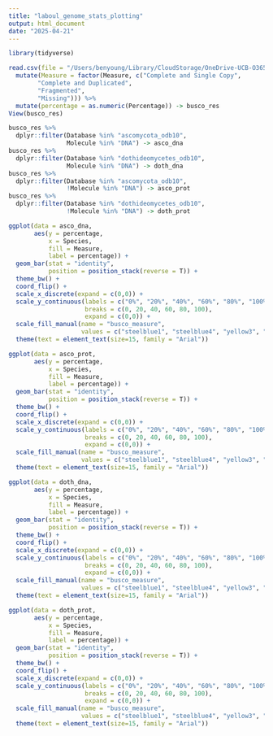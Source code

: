```yaml
---
title: "laboul_genome_stats_plotting"
output: html_document
date: "2025-04-21"
---
```


```r
library(tidyverse)
```

```r
read.csv(file = "/Users/benyoung/Library/CloudStorage/OneDrive-UCB-O365/projects/laboul_genomes/laboul_genomes/spreadsheets_ppt/busco_res.csv") %>% 
  mutate(Measure = factor(Measure, c("Complete and Single Copy",
        "Complete and Duplicated",
        "Fragmented",
        "Missing"))) %>% 
  mutate(percentage = as.numeric(Percentage)) -> busco_res
View(busco_res)
```

```r
busco_res %>% 
  dplyr::filter(Database %in% "ascomycota_odb10", 
                Molecule %in% "DNA") -> asco_dna
busco_res %>% 
  dplyr::filter(Database %in% "dothideomycetes_odb10", 
                Molecule %in% "DNA") -> doth_dna
busco_res %>% 
  dplyr::filter(Database %in% "ascomycota_odb10", 
                !Molecule %in% "DNA") -> asco_prot
busco_res %>% 
  dplyr::filter(Database %in% "dothideomycetes_odb10", 
                !Molecule %in% "DNA") -> doth_prot
```

```r
ggplot(data = asco_dna, 
       aes(y = percentage, 
           x = Species, 
           fill = Measure, 
           label = percentage)) +
  geom_bar(stat = "identity", 
           position = position_stack(reverse = T)) +
  theme_bw() + 
  coord_flip() +
  scale_x_discrete(expand = c(0,0)) + 
  scale_y_continuous(labels = c("0%", "20%", "40%", "60%", "80%", "100%"), 
                     breaks = c(0, 20, 40, 60, 80, 100), 
                     expand = c(0,0)) +
  scale_fill_manual(name = "busco_measure", 
                    values = c("steelblue1", "steelblue4", "yellow3", "red3")) + 
  theme(text = element_text(size=15, family = "Arial"))

ggplot(data = asco_prot, 
       aes(y = percentage, 
           x = Species, 
           fill = Measure, 
           label = percentage)) +
  geom_bar(stat = "identity", 
           position = position_stack(reverse = T)) +
  theme_bw() + 
  coord_flip() +
  scale_x_discrete(expand = c(0,0)) + 
  scale_y_continuous(labels = c("0%", "20%", "40%", "60%", "80%", "100%"), 
                     breaks = c(0, 20, 40, 60, 80, 100), 
                     expand = c(0,0)) +
  scale_fill_manual(name = "busco_measure", 
                    values = c("steelblue1", "steelblue4", "yellow3", "red3")) + 
  theme(text = element_text(size=15, family = "Arial"))
```


```r
ggplot(data = doth_dna, 
       aes(y = percentage, 
           x = Species, 
           fill = Measure, 
           label = percentage)) +
  geom_bar(stat = "identity", 
           position = position_stack(reverse = T)) +
  theme_bw() + 
  coord_flip() +
  scale_x_discrete(expand = c(0,0)) + 
  scale_y_continuous(labels = c("0%", "20%", "40%", "60%", "80%", "100%"), 
                     breaks = c(0, 20, 40, 60, 80, 100), 
                     expand = c(0,0)) +
  scale_fill_manual(name = "busco_measure", 
                    values = c("steelblue1", "steelblue4", "yellow3", "red3")) + 
  theme(text = element_text(size=15, family = "Arial"))

ggplot(data = doth_prot, 
       aes(y = percentage, 
           x = Species, 
           fill = Measure, 
           label = percentage)) +
  geom_bar(stat = "identity", 
           position = position_stack(reverse = T)) +
  theme_bw() + 
  coord_flip() +
  scale_x_discrete(expand = c(0,0)) + 
  scale_y_continuous(labels = c("0%", "20%", "40%", "60%", "80%", "100%"), 
                     breaks = c(0, 20, 40, 60, 80, 100), 
                     expand = c(0,0)) +
  scale_fill_manual(name = "busco_measure", 
                    values = c("steelblue1", "steelblue4", "yellow3", "red3")) + 
  theme(text = element_text(size=15, family = "Arial"))
```
